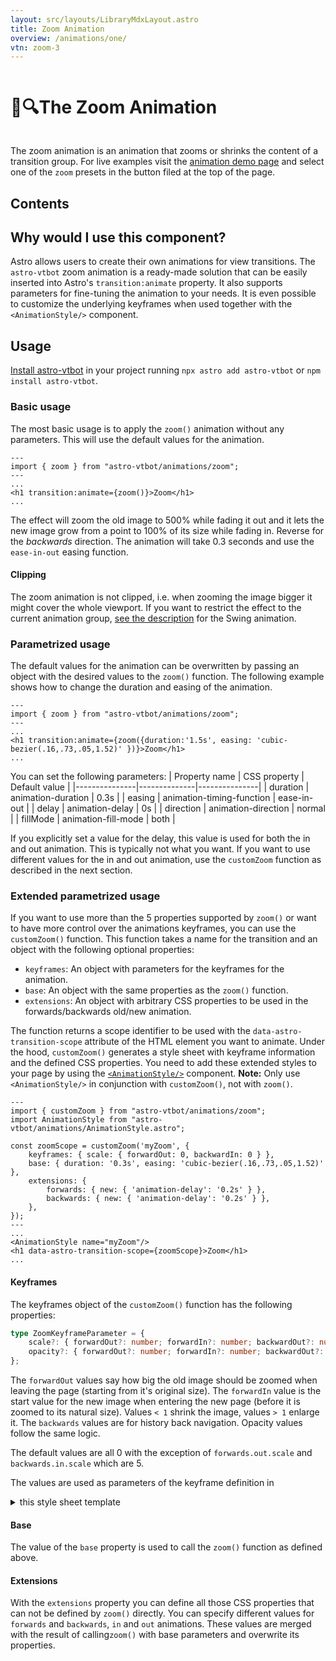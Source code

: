 ```yaml
---
layout: src/layouts/LibraryMdxLayout.astro
title: Zoom Animation
overview: /animations/one/
vtn: zoom-3
---
```


<h1 style="display: inline-block; view-transition-name: zoom-1"><span style="display:inline-block; view-transition-name:zoom-2">🔎🔍</span>The Zoom Animation</h1>


The zoom animation is an animation that zooms or shrinks the content of a transition group. For live examples visit the [animation demo page](/animations/one/) and select one of the `zoom` presets in the button filed at the top of the page.

## Contents

## Why would I use this component?

Astro allows users to create their own animations for view transitions. The `astro-vtbot` zoom animation is a ready-made solution that can be easily inserted into Astro's `transition:animate` property. It also supports parameters for fine-tuning the animation to your needs. It is even possible to customize the underlying keyframes when used together with the `<AnimationStyle/>` component.

## Usage

[Install astro-vtbot](../Installation/) in your project running `npx astro add astro-vtbot` or `npm install astro-vtbot`.


### Basic usage

The most basic usage is to apply the `zoom()` animation without any parameters. This will use the default values for the animation.

```astro title="MyComponent.astro"
---
import { zoom } from "astro-vtbot/animations/zoom";
---
...
<h1 transition:animate={zoom()}>Zoom</h1>
...
```
The effect will zoom the old image to 500% while fading it out and it lets the new image grow from a point to 100% of its size while fading in. Reverse for the *backwards* direction. The animation will take 0.3 seconds and use the `ease-in-out` easing function.

#### Clipping
The zoom animation is not clipped, i.e. when zooming the image bigger it might cover the whole viewport. If you want to restrict the effect to the current animation group, [see the description](/library/Swing/#clipping) for the Swing animation.

### Parametrized usage

The default values for the animation can be overwritten by passing an object with the desired values to the `zoom()` function. The following example shows how to change the duration and easing of the animation.

```astro title="MyComponent.astro"
---
import { zoom } from "astro-vtbot/animations/zoom";
---
...
<h1 transition:animate={zoom({duration:'1.5s', easing: 'cubic-bezier(.16,.73,.05,1.52)' })}>Zoom</h1>
...
```
You can set the following parameters:
| Property name | CSS property | Default value |
|---------------|--------------|---------------|
| duration      | animation-duration | 0.3s |
| easing        | animation-timing-function | ease-in-out |
| delay					| animation-delay | 0s |
| direction     | animation-direction | normal |
| fillMode			| animation-fill-mode | both |

If you explicitly set a value for the delay, this value is used for both the in and out animation. This is typically not what you want. If you want to use different values for the in and out animation, use the `customZoom` function as described in the next section.

###  Extended parametrized usage

If you want to use more than the 5 properties supported by `zoom()` or want to have more control over the animations keyframes, you can use the `customZoom()` function. This function takes a name for the transition and an object with the following optional properties:
* `keyframes`: An object with parameters for the keyframes for the animation.
* `base`: An object with the same properties as the `zoom()` function.
* `extensions`: An object with arbitrary CSS properties to be used in the forwards/backwards old/new animation.

The function returns a scope identifier to be used with the `data-astro-transition-scope` attribute of the HTML element you want to animate. Under the hood, `customZoom()` generates a style sheet with keyframe information and the defined CSS properties. You need to add these extended styles to your page by using the [`<AnimationStyle/>`](../AnimationStyle/) component. **Note:** Only use `<AnimationStyle/>` in conjunction with `customZoom()`, not with `zoom()`.

```astro title="MyComponent.astro"
---
import { customZoom } from "astro-vtbot/animations/zoom";
import AnimationStyle from "astro-vtbot/animations/AnimationStyle.astro";

const zoomScope = customZoom('myZoom', {
	keyframes: { scale: { forwardOut: 0, backwardIn: 0 } },
	base: { duration: '0.3s', easing: 'cubic-bezier(.16,.73,.05,1.52)' },
	extensions: {
		forwards: { new: { 'animation-delay': '0.2s' } },
		backwards: { new: { 'animation-delay': '0.2s' } },
	},
});
---
...
<AnimationStyle name="myZoom"/>
<h1 data-astro-transition-scope={zoomScope}>Zoom</h1>
...
```
#### Keyframes

The keyframes object of the `customZoom()` function has the following properties:

```typescript
type ZoomKeyframeParameter = {
	scale?: { forwardOut?: number; forwardIn?: number; backwardOut?: number; backwardIn?: number; };
	opacity?: { forwardOut?: number; forwardIn?: number; backwardOut?: number; backwardIn?: number; };
};
```
The `forwardOut` values say how big the old image should be zoomed when leaving the page (starting from it's original size). The `forwardIn` value is the start value for the new image when entering the new page (before it is zoomed to its natural size). Values `< 1` shrink the image, values `> 1` enlarge it. The `backwards` values are for history back navigation. Opacity values follow the same logic.

The default values are all 0 with the exception of `forwards.out.scale` and `backwards.in.scale` which are 5.

The values are used as parameters of the keyframe definition in
<details>
<summary>this style sheet template</summary>
```css
@keyframes ${keyframeNamePrefix}FwdZoomOut {
		from {
			transform: scale(1);
			opacity: 1;
		}
		to {
			transform: scale(${forwardOutScale});
			opacity: ${forwardOutOpacity};
		}
	}
	@keyframes ${keyframeNamePrefix}FwdZoomIn {
		from {
			transform: scale(${forwardInScale});
			opacity: ${forwardInOpacity};
		}
		to {
			transform: scale(1);
			opacity: 1;
		}
	}
	@keyframes ${keyframeNamePrefix}BwdZoomOut {
		from {
			transform: scale(1);
			opacity: 1;
		}
		to {
			transform: scale(${backwardOutScale});
			opacity: ${backwardOutOpacity};
		}
	}
	@keyframes ${keyframeNamePrefix}BwdZoomIn {
		from {
			transform: scale(${backwardInScale});
			opacity: ${backwardInOpacity};
		}
		to {
			transform: scale(1);
			opacity: 1;
		}
	}
```

</details>

#### Base

The value of the `base` property is used to call the `zoom()` function as defined above.

#### Extensions

With the `extensions` property you can define all those CSS properties that can not be defined by `zoom()` directly. You can specify different values for `forwards` and `backwards`, `in` and `out` animations. These values are merged with the result of calling`zoom()` with base parameters and overwrite its properties.
